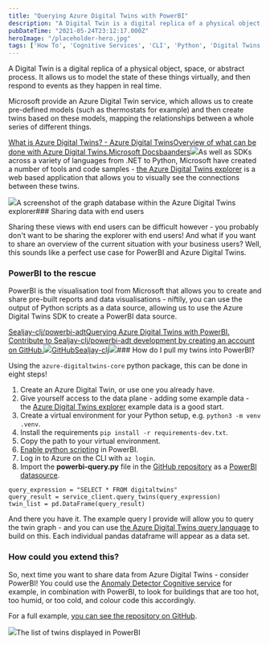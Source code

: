 ```yaml
---
title: "Querying Azure Digital Twins with PowerBI"
description: "A Digital Twin is a digital replica of a physical object, space, or abstract process. It allows us to model the state of these things virtually, and then respond to events as they happen in real time"
pubDateTime: "2021-05-24T23:12:17.000Z"
heroImage: "/placeholder-hero.jpg"
tags: ['How To', 'Cognitive Services', 'CLI', 'Python', 'Digital Twins', 'PowerBI', 'Anomaly Detector']
---
```


A Digital Twin is a digital replica of a physical object, space, or abstract process. It allows us to model the state of these things virtually, and then respond to events as they happen in real time.

Microsoft provide an Azure Digital Twin service, which allows us to create pre-defined models (such as thermostats for example) and then create twins based on these models, mapping the relationships between a whole series of different things.

[What is Azure Digital Twins? - Azure Digital TwinsOverview of what can be done with Azure Digital Twins.Microsoft Docsbaanders![](https://docs.microsoft.com/en-us/media/logos/logo-ms-social.png)](https://docs.microsoft.com/en-gb/azure/digital-twins/overview?WT.mc_id=AI-MVP-5004204)As well as SDKs across a variety of languages from .NET to Python, Microsoft have created a number of tools and code samples - [the Azure Digital Twins explorer](https://github.com/Azure-Samples/digital-twins-explorer/) is a web based application that allows you to visually see the connections between these twins.

![](__GHOST_URL__/content/images/2021/05/image-1.png)A screenshot of the graph database within the Azure Digital Twins explorer### Sharing data with end users

Sharing these views with end users can be difficult however - you probably don't want to be sharing the explorer with end users! And what if you want to share an overview of the current situation with your business users? Well, this sounds like a perfect use case for PowerBI and Azure Digital Twins.

### PowerBI to the rescue

PowerBI is the visualisation tool from Microsoft that allows you to create and share pre-built reports and data visualisations - niftily, you can use the output of Python scripts as a data source, allowing us to use the Azure Digital Twins SDK to create a PowerBI data source.

[Sealjay-clj/powerbi-adtQuerying Azure Digital Twins with PowerBI. Contribute to Sealjay-clj/powerbi-adt development by creating an account on GitHub.![](https://github.githubassets.com/favicons/favicon.svg)GitHubSealjay-clj![](https://opengraph.githubassets.com/9642f68c9fffaf41f7353e8263423950fa92f07d6101da79bcb0d37bb2bd9eea/Sealjay-clj/powerbi-adt)](https://github.com/Sealjay-clj/powerbi-adt)### How do I pull my twins into PowerBI?

Using the `azure-digitaltwins-core` python package, this can be done in eight steps!


1. Create an Azure Digital Twin, or use one you already have.
2. Give yourself access to the data plane - adding some example data - the [Azure Digital Twins explorer](https://github.com/Azure-Samples/digital-twins-explorer/) example data is a good start.
3. Create a virtual environment for your Python setup, e.g. `python3 -m venv .venv`.
4. Install the requirements `pip install -r requirements-dev.txt`.
5. Copy the path to your virtual environment.
6. [Enable python scripting](https://docs.microsoft.com/en-us/power-bi/connect-data/desktop-python-scripts#enable-python-scripting?WT.mc_id=AI-MVP-5004204) in PowerBI.
7. Log in to Azure on the CLI with `az login`.
8. Import the **powerbi-query.py** file in the [GitHub repository](https://github.com/Sealjay-clj/powerbi-adt) as a [PowerBI datasource](https://docs.microsoft.com/en-us/power-bi/connect-data/desktop-python-scripts?WT.mc_id=AI-MVP-5004204#run-your-python-script-and-import-data).



```
query_expression = "SELECT * FROM digitaltwins"
query_result = service_client.query_twins(query_expression)
twin_list = pd.DataFrame(query_result)

```

And there you have it. The example query I provide will allow you to query the twin graph - and you can use [the Azure Digital Twins query language](https://docs.microsoft.com/en-us/azure/digital-twins/how-to-query-graph?WT.mc_id=AI-MVP-5004204) to build on this. Each individual pandas dataframe will appear as a data set.

### How could you extend this?

So, next time you want to share data from Azure Digital Twins - consider PowerBI! You could use the [Anomaly Detector Cognitive service](https://docs.microsoft.com/en-gb/azure/cognitive-services/anomaly-detector/?WT.mc_id=AI-MVP-5004204) for example, in combination with PowerBI, to look for buildings that are too hot, too humid, or too cold, and colour code this accordingly.

For a full example, [you can see the repository on GitHub](https://github.com/Sealjay-clj/powerbi-adt).

![](__GHOST_URL__/content/images/2021/05/image-2.png)The list of twins displayed in PowerBI